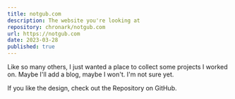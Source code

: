```yaml
---
title: notgub.com
description: The website you're looking at
repository: chronark/notgub.com
url: https://notgub.com
date: 2023-03-28
published: true
---
```



Like so many others, I just wanted a place to collect some projects I worked on. Maybe I'll add a blog, maybe I won't. I'm not sure yet.

If you like the design, check out the Repository on GitHub.

